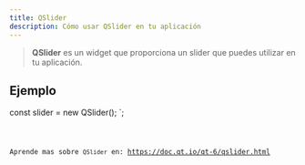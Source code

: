 ```yaml
---
title: QSlider
description: Cómo usar QSlider en tu aplicación
---
```



> **QSlider** es un widget que proporciona un slider que puedes utilizar en tu aplicación.

## Ejemplo


const slider = new QSlider();
`;

<Code code={qSliderExample} title='example_slider.ts' lang='ts' />

Aprende mas sobre `QSlider` en: https://doc.qt.io/qt-6/qslider.html
